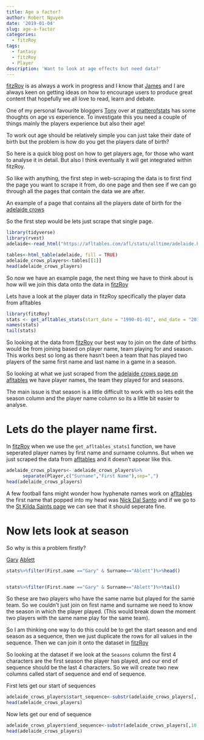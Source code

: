 ```yaml
---
title: Age a factor?
author: Robert Nguyen
date: '2019-01-04'
slug: age-a-factor
categories:
  - fitzRoy
tags:
  - fantasy
  - fitzRoy
  - Player
description: 'Want to look at age effects but need data?'
---
```


[fitzRoy](https://github.com/jimmyday12/fitzRoy) is as always a work in progress and I know that [James](https://twitter.com/jamesday87) and I are always keen on getting ideas on how to encourage users to produce great content that hopefully we all love to read, learn and debate. 

One of my personal favourite bloggers [Tony](https://twitter.com/MatterOfStats) over at [matterofstats](http://www.matterofstats.comb) has some thoughts on age vs experience. To investigate this you need a couple of things mainly the players experience but also their age!

To work out age should be relatively simple you can just take their date of birth but the problem is how do you get the players date of birth?

So here is a quick blog post on how to get players age, for those who want to analyse it in detail. But also I think eventually it will get integrated within fitzRoy. 

So like with anything, the first step in web-scraping the data is to first find the page you want to scrape it from, do one page and then see if we can go through all the pages that contain the data we are after. 

An example of a page that contains all the players date of birth for the [adelaide crows](https://afltables.com/afl/stats/alltime/adelaide.html)

So the first step would be lets just scrape that single page. 

```r

library(tidyverse)
library(rvest)
adelaide<-read_html("https://afltables.com/afl/stats/alltime/adelaide.html", encoding = "UTF-8")

tables<-html_table(adelaide, fill = TRUE)
adelaide_crows_players<-tables[[1]] 
head(adelaide_crows_players)

```

So now we have an example page, the next thing we have to think about is how will we join this data onto the data in [fitzRoy](https://github.com/jimmyday12/fitzRoy)

Lets have a look at the player data in fitzRoy specifically the player data from afltables

```r
library(fitzRoy)
stats <- get_afltables_stats(start_date = "1990-01-01", end_date = "2018-10-01")
names(stats)
tail(stats)
```

So looking at the data from [fitzRoy](https://github.com/jimmyday12/fitzRoy) our best way to join on the date of births would be from joining based on player name, team playing for and season. This works best so long as there hasn't been a team that has played two players of the same first name and last name in a game in a season. 

So looking at what we just scraped from the [adelaide crows page on afltables](https://afltables.com/afl/stats/alltime/adelaide.html) we have player names, the team they played for and seasons. 

The main issue is that season is a little difficult to work with so lets edit the season column and the player name column so its a little bit easier to analyse. 

# Lets do the player name first. 

In [fitzRoy](https://github.com/jimmyday12/fitzRoy) when we use the `get_afltables_stats1` function, we have seperated player names by first name and surname columns. But when we just scraped the data from [afltables](https://afltables.com/afl/afl_index.html) and it doesn't appear like this. 



```r
adelaide_crows_players<- adelaide_crows_players%>%
      separate(Player,c("Surname","First Name"),sep=",")
head(adelaide_crows_players)

```

A few football fans might wonder how hyphenate names work on [afltables](https://afltables.com/afl/afl_index.html) the first name that popped into my head was [Nick Dal Santo](https://afltables.com/afl/stats/players/N/Nick_Dal_Santo.html) and if we go to the [St Kilda Saints page](https://afltables.com/afl/stats/alltime/stkilda.html) we can see that it should seperate fine.  

# Now lets look at season 

So why is this a problem firstly?

[Gary](https://afltables.com/afl/stats/players/G/Gary_Ablett0.html) [Ablett](https://afltables.com/afl/stats/players/G/Gary_Ablett1.html)

```r
stats%>%filter(First.name =="Gary" & Surname=="Ablett")%>%head()


stats%>%filter(First.name =="Gary" & Surname=="Ablett")%>%tail()

```

So these are two players who have the same name but played for the same team. So we couldn't just join on first name and surname we need to know the season in which the player played. (This would break down the moment two players with the same name play for the same team).

So I am thinking one way to do this could be to get the start season and end season as a sequence, then we just duplicate the rows for all values in the sequence. Then we can join it onto the dataset in [fitzRoy](https://github.com/jimmyday12/fitzRoy)

So looking at the dataset if we look at the `Seasons` column the first 4 characters are the first season the player has played, and our end of sequence should be the last 4 characters. So we will create two new columns called start of sequence and end of sequence.

First lets get our start of sequences

```r
adelaide_crows_players$start_sequence<-substr(adelaide_crows_players[,10], start = 1, stop = 4)
head(adelaide_crows_players)
```

Now lets get our end of sequence

```r
adelaide_crows_players$end_sequence<-substr(adelaide_crows_players[,10], start = -4)
head(adelaide_crows_players)

```
